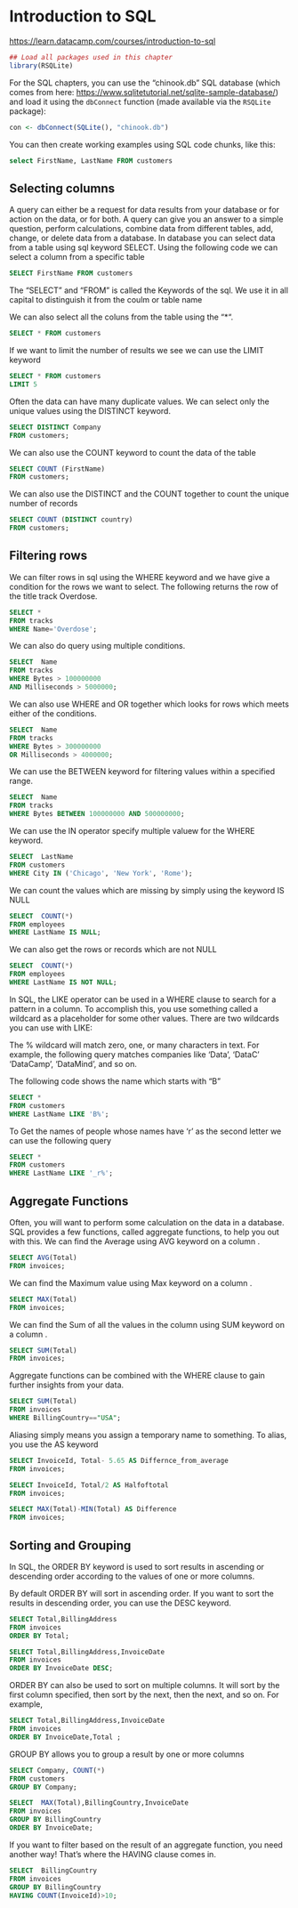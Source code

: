 # Introduction to SQL

<https://learn.datacamp.com/courses/introduction-to-sql>

```r
## Load all packages used in this chapter
library(RSQLite)
```

For the SQL chapters, you can use the "chinook.db" SQL database (which comes from here: <https://www.sqlitetutorial.net/sqlite-sample-database/>) and load it using the `dbConnect` function (made available via the `RSQLite` package): 
```r
con <- dbConnect(SQLite(), "chinook.db")
```

You can then create working examples using SQL code chunks, like this: 
```sql
select FirstName, LastName FROM customers
```



## Selecting columns

A query can either be a request for data results from your database or for action on the data, or for both. A query can give you an answer to a simple question, perform calculations, combine data from different tables, add, change, or delete data from a database.
In database you can select data from a table using sql keyword SELECT. 
Using the following code we can select a column from a specific table
```sql
SELECT FirstName FROM customers
```
The "SELECT" and "FROM" is called the Keywords of the sql. We use it in all capital to distinguish it from the coulm or table name

We can also select all the coluns from the table using the "*". 

```sql
SELECT * FROM customers
```
If we want to limit the number of results we see we can use the LIMIT keyword


```sql
SELECT * FROM customers
LIMIT 5
```
Often the data can have many duplicate values. We can select only the unique values using the DISTINCT keyword.
```sql
SELECT DISTINCT Company
FROM customers;
```
We can also use the COUNT keyword to count the data of the table 
```sql
SELECT COUNT (FirstName)
FROM customers;
```
We can also use the DISTINCT and the COUNT together to count the unique number of records

```sql
SELECT COUNT (DISTINCT country)
FROM customers;
```
## Filtering rows
We can filter rows in sql using the WHERE keyword and we have give a condition for the rows we want to select. 
The following returns the row of the title track Overdose.
```sql
SELECT *
FROM tracks
WHERE Name='Overdose';
```
We can also do query using multiple conditions. 
```sql
SELECT  Name
FROM tracks
WHERE Bytes > 100000000
AND Milliseconds > 5000000;
```
We can also use WHERE and OR together which looks for rows which meets either of the conditions. 
```sql
SELECT  Name
FROM tracks
WHERE Bytes > 300000000
OR Milliseconds > 4000000;
```
We can use the BETWEEN keyword for filtering values within a specified range.

```sql
SELECT  Name
FROM tracks
WHERE Bytes BETWEEN 100000000 AND 500000000;
```
We can use the IN operator specify multiple valuew for the WHERE keyword. 
```sql
SELECT  LastName
FROM customers
WHERE City IN ('Chicago', 'New York', 'Rome');
```
We can count the values which are missing by simply using the keyword IS NULL

```sql
SELECT  COUNT(*)
FROM employees 
WHERE LastName IS NULL;
```
We can also get the rows or records which are not NULL
```sql
SELECT  COUNT(*)
FROM employees 
WHERE LastName IS NOT NULL;
```

In SQL, the LIKE operator can be used in a WHERE clause to search for a pattern in a column. To accomplish this, you use something called a wildcard as a placeholder for some other values. There are two wildcards you can use with LIKE:

The % wildcard will match zero, one, or many characters in text. For example, the following query matches companies like 'Data', 'DataC' 'DataCamp', 'DataMind', and so on.

The following code shows the name which starts with "B"
```sql
SELECT * 
FROM customers
WHERE LastName LIKE 'B%';
```
To Get the names of people whose names have 'r' as the second letter we can use the following query
```sql
SELECT * 
FROM customers
WHERE LastName LIKE '_r%';
```

## Aggregate Functions
Often, you will want to perform some calculation on the data in a database. SQL provides a few functions, called aggregate functions, to help you out with this.
We can find the Average using AVG keyword on a column . 

```sql
SELECT AVG(Total)
FROM invoices;
```
We can find the Maximum value using Max keyword on a column . 
```sql
SELECT MAX(Total)
FROM invoices;
```
We can find the Sum of all the values in the column using SUM keyword on a column . 
```sql
SELECT SUM(Total)
FROM invoices;
```

Aggregate functions can be combined with the WHERE clause to gain further insights from your data.

```sql
SELECT SUM(Total)
FROM invoices
WHERE BillingCountry=="USA";
```

Aliasing simply means you assign a temporary name to something. To alias, you use the AS keyword
```sql
SELECT InvoiceId, Total- 5.65 AS Differnce_from_average
FROM invoices;
```
```sql
SELECT InvoiceId, Total/2 AS Halfoftotal
FROM invoices;
```
```sql
SELECT MAX(Total)-MIN(Total) AS Difference
FROM invoices;
```
## Sorting and Grouping
In SQL, the ORDER BY keyword is used to sort results in ascending or descending order according to the values of one or more columns.

By default ORDER BY will sort in ascending order. If you want to sort the results in descending order, you can use the DESC keyword.
```sql
SELECT Total,BillingAddress
FROM invoices
ORDER BY Total;
```
```sql
SELECT Total,BillingAddress,InvoiceDate
FROM invoices
ORDER BY InvoiceDate DESC;
```
ORDER BY can also be used to sort on multiple columns. It will sort by the first column specified, then sort by the next, then the next, and so on. For example,

```sql
SELECT Total,BillingAddress,InvoiceDate
FROM invoices
ORDER BY InvoiceDate,Total ;
```
GROUP BY allows you to group a result by one or more columns
 
```sql
SELECT Company, COUNT(*)
FROM customers
GROUP BY Company;
```
```sql
SELECT  MAX(Total),BillingCountry,InvoiceDate
FROM invoices
GROUP BY BillingCountry
ORDER BY InvoiceDate;
```

If you want to filter based on the result of an aggregate function, you need another way! That's where the HAVING clause comes in. 

```sql
SELECT  BillingCountry
FROM invoices
GROUP BY BillingCountry
HAVING COUNT(InvoiceId)>10;
```

